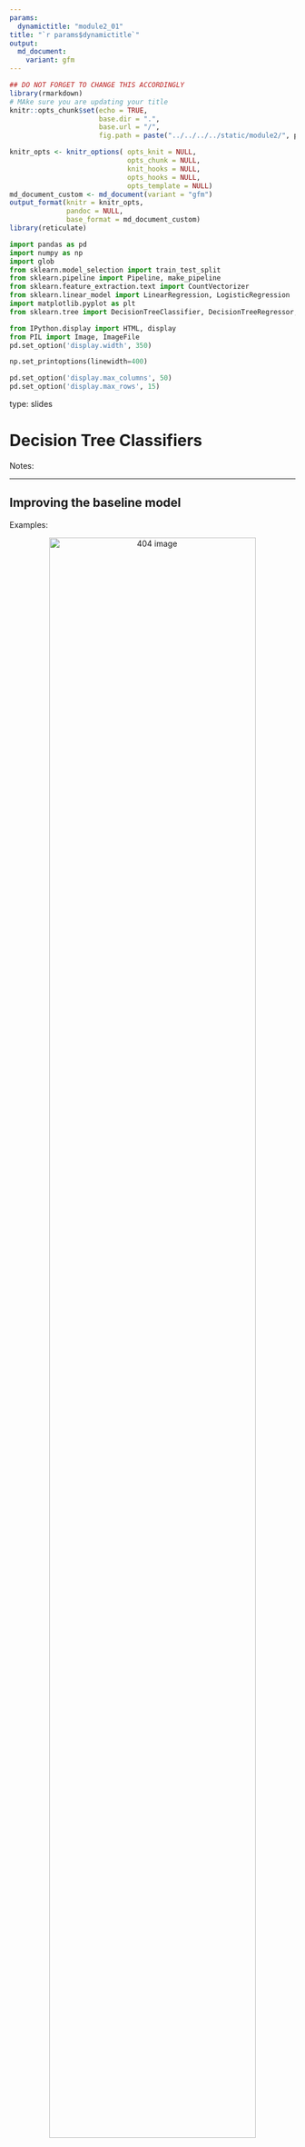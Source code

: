 ```yaml
---
params:
  dynamictitle: "module2_01"
title: "`r params$dynamictitle`"
output: 
  md_document:
    variant: gfm
---
```



```r
## DO NOT FORGET TO CHANGE THIS ACCORDINGLY 
library(rmarkdown)
# MAke sure you are updating your title 
knitr::opts_chunk$set(echo = TRUE,
                      base.dir = ".", 
                      base.url = "/",
                      fig.path = paste("../../../../static/module2/", params$dynamictitle,"/", sep = ""))

knitr_opts <- knitr_options( opts_knit = NULL,
                             opts_chunk = NULL,
                             knit_hooks = NULL,
                             opts_hooks = NULL,
                             opts_template = NULL)
md_document_custom <- md_document(variant = "gfm")
output_format(knitr = knitr_opts,
              pandoc = NULL,
              base_format = md_document_custom)
library(reticulate)

```


```python
import pandas as pd
import numpy as np
import glob
from sklearn.model_selection import train_test_split
from sklearn.pipeline import Pipeline, make_pipeline
from sklearn.feature_extraction.text import CountVectorizer
from sklearn.linear_model import LinearRegression, LogisticRegression
import matplotlib.pyplot as plt
from sklearn.tree import DecisionTreeClassifier, DecisionTreeRegressor, export_graphviz

from IPython.display import HTML, display
from PIL import Image, ImageFile
pd.set_option('display.width', 350)

np.set_printoptions(linewidth=400)

pd.set_option('display.max_columns', 50)
pd.set_option('display.max_rows', 15)

```


type: slides

# Decision Tree Classifiers 

Notes: <br>

---

## Improving the baseline model



Examples:

<center><img src="/module2/quiz2-grade-toy.png"  width = "85%" alt="404 image" /></center>


Notes: 

So we have built a baseline model, but can we do better than that? 

If you are asked to write a program to predict whether a student gets an A+ or not in quiz2, how would you go for it? 

Before we go forward, let's try to make things a little simpler and binarize the input data.



--- 

## A program for prediction using a set of rules with *if/else* statements 


<center>
<img src="/module2/quiz2-grade-toy.png" height="600" width="600"> 
</center>


- How about a rule-based algorithm with several *if/else* statements?  
```
if class attendance == 1 and quiz1 == 1:
    quiz2 == "A+"
elif class attendance == 1 and lab3 == 1 and lab4 == 1:
    quiz2 == "A+"
...
```

Notes: 

Now that we have a model where our features are 1 of 2 options, how about we have a rule-based algorithm with several *if/else* statements?  
We learned about conditions and *if/else* statements in module 5 of ***Programming in Python for Data Science***, now let's incorporate this concept into a machine learning problem. 
For example: 

```
if class attendance == 1 and quiz1 == 1:
    quiz2 == "A+"
elif class attendance == 1 and lab3 == 1 and lab4 == 1:
    quiz2 == "A+"
...
```

Decision tree gives us a way to do this!

---

```python
classification_df = pd.read_csv("data/quiz2-grade-toy-classification.csv")
classification_df.head(3)
```


```python
X = classification_df.drop(["quiz2"], axis=1)
X.head(3)
```

```python
y = classification_df["quiz2"]
y.head(3)
```


Notes: 

Let's take our 𝑋 and 𝑦 from our `quiz2` data that we had before.


---

```python
X_binary = X.copy()
columns = ["lab1", "lab2", "lab3", "lab4", "quiz1"]
for col in columns:
    X_binary[col] = X_binary[col].apply(
        lambda x: 1 if x >= 90 else 0)
X_binary.head()    
```


Notes: 

Now let's binarize the features in `X` as we discussed. We can see that each column now only has a value of either `0` or `1`. 

Now we have our data in a preferred way, how do we make predictions with the `if`/`else` statements we talked about?

---

## Decision trees


<center><img src="/module2/nature.png"  width = "85%" alt="404 image" /></center>


Notes: 

The decision tree models use an algorithm that derives such rules from data in a principled way.

---

## Decision trees terminology 


<center>
<img src="/module2/lingo_tree.png"  width = "85%" alt="404 image">
</center>

Note: 


A tree is a type of structure with branches and nodes that is an effective way to visualize the process of decision making. 

A tree begins at the top which is called the ***root***.

Each decision is called a ***node*** and they are connected by ***branches***. 

With the decision tree algorithm in machine learning, the tree can have at most two **nodes** resulting from it, also known as **children**. 

A Decision Tree that only results in 2 children for each node takes on a specific named called a **Binary Decision Tree**. 

The maximum depth of a tree is somewhat like the "height" or how "tall" a tree stands. It refers to the length of the longest path from a root to a leaf.


---

<center>
<img src="/module2/example3.png"  width = "85%" alt="404 image">
</center>


Note: 

Using our quiz2 dataset as an example, a tree may look something like this. 

This tree has a depth of 3. 


---

## Decision Stump

<br>
<br>
<center>
<img src="/module2/stump.png"  width = "60%" alt="404 image">
</center>


Note: 

This tree has a depth of 1. 

A decision tree that has a depth of 1 is called a ***Decision stump***.  


---

# Let’s apply what we learned!

Notes: <br>
